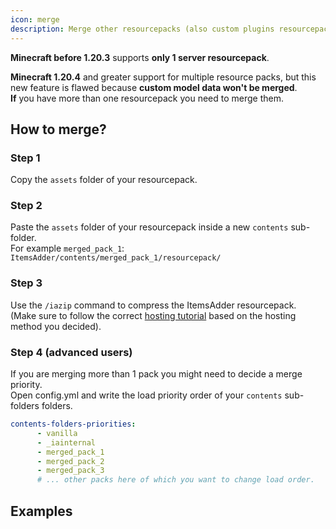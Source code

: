 ```yaml
---
icon: merge
description: Merge other resourcepacks (also custom plugins resourcepacks)
---
```


**Minecraft before 1.20.3** supports **only 1 server resourcepack**.

**Minecraft 1.20.4** and greater support for multiple resource packs, but this new feature is flawed because **custom model data won't be merged**.\
**If** you have more than one resourcepack you need to merge them.

## How to merge?

### Step 1

Copy the `assets` folder of your resourcepack.

### Step 2

Paste the `assets` folder of your resourcepack inside a new `contents` sub-folder.\
For example `merged_pack_1`: `ItemsAdder/contents/merged_pack_1/resourcepack/`

### Step 3

Use the `/iazip` command to compress the ItemsAdder resourcepack.\
(Make sure to follow the correct [hosting tutorial](resourcepack-hosting/) based on the hosting method you decided).

### Step 4 (advanced users)

If you are merging more than 1 pack you might need to decide a merge priority.\
Open config.yml and write the load priority order of your `contents` sub-folders folders.


```yaml config.yml lines icon="yaml"
contents-folders-priorities:
      - vanilla
      - _iainternal
      - merged_pack_1
      - merged_pack_2
      - merged_pack_3
      # ... other packs here of which you want to change load order.
```


## Examples


<Card title="Modelengine" icon="text" href="/compatibility-with-other-plugins/compatible/modelengine" horizontal></Card>



<Card title="Nova" icon="text" href="/compatibility-with-other-plugins/compatible/nova" horizontal></Card>



<Card title="Space" icon="text" href="/compatibility-with-other-plugins/compatible/space" horizontal></Card>

